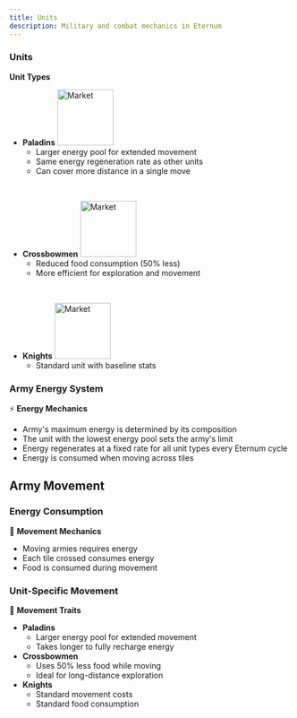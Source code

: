 ```yaml
---
title: Units
description: Military and combat mechanics in Eternum
---
```


### Units

**Unit Types**

- **Paladins** <img src="/resources/252.png" alt="Market" width="100" className="float-right" />
  - Larger energy pool for extended movement
  - Same energy regeneration rate as other units
  - Can cover more distance in a single move

<br />

- **Crossbowmen** <img src="/resources/251.png" alt="Market" width="100" className="float-right" />
  - Reduced food consumption (50% less)
  - More efficient for exploration and movement

<br />

- **Knights** <img src="/resources/250.png" alt="Market" width="100" className="float-right" />
  - Standard unit with baseline stats

### Army Energy System

⚡ **Energy Mechanics**

- Army's maximum energy is determined by its composition
- The unit with the lowest energy pool sets the army's limit
- Energy regenerates at a fixed rate for all unit types every Eternum cycle
- Energy is consumed when moving across tiles

## Army Movement

### Energy Consumption

🏃 **Movement Mechanics**

- Moving armies requires energy
- Each tile crossed consumes energy
- Food is consumed during movement

### Unit-Specific Movement

💨 **Movement Traits**

- **Paladins**
  - Larger energy pool for extended movement
  - Takes longer to fully recharge energy
- **Crossbowmen**
  - Uses 50% less food while moving
  - Ideal for long-distance exploration
- **Knights**
  - Standard movement costs
  - Standard food consumption
